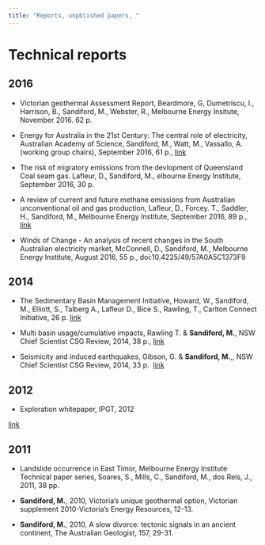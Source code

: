 ```yaml
---
title: "Reports, unpblished papers, "
---
```


# Technical reports

## 2016

* Victorian geothermal Assessment Report, Beardmore, G, Dumetriscu, I., Harrison, B., Sandiford, M., Webster, R.,  Melbourne Energy Insitute, November 2016. 62 p. 

* Energy for Australia in the 21st Century: The central role of electricity, Australian Academy of Science,  Sandiford, M., Watt, M.,  Vassallo, A. (working group chairs), September 2016, 61 p.,  [link](https://www.science.org.au/files/userfiles/support/reports-and-plans/2016/future-science-energy-report.pdf)

* The risk of migratory emissions from the devlopment of Queensland Coal seam gas. Lafleur, D., Sandiford, M.,  elbourne Energy Institute, September 2016, 30 p.
* A review of current and future methane emissions from Australian unconventional oil and gas production, Lafleur, D., Forcey. T., Saddler, H., Sandiford, M., Melbourne Energy Institute, September 2016,  89 p., [link](http://www.tai.org.au/sites/defualt/files/MEI%20Review%20of%20Methane%20Emissions%20-%2026%20October%202016.pdf)

* Winds of Change - An analysis of recent changes in the South Australian electricity market, McConnell, D., Sandiford, M.,   Melbourne Energy Institute, 
 August 2016, 55 p.,  doi:10.4225/49/57A0A5C1373F9
 
 
 
 
## 2014 

* The Sedimentary Basin Management Initiative, Howard, W.,  Sandiford, M., Elliott, S.,   Talberg A., Lafleur D., Bice S.,   Rawling, T., Carlton Connect Initiative, 26 p.  [link](https://www.carltonconnect.com.au/wp-content/uploads/2016/01/SBMI-Position-Analysis.pdf)

* Multi basin usage/cumulative impacts, Rawling T. \& __Sandiford, M.__,  NSW Chief Scientist CSG Review, 2014, 38  p.,
[link](http://www.chiefscientist.nsw.gov.au/__data/assets/pdf_file/0015/31614/Multi-basin-usage-and-cumulative-impact-background-paper_Rawling-and-Sandiford.pdf)

*  Seismicity and induced earthquakes, Gibson, G. \& __Sandiford, M.__,, NSW Chief Scientist CSG Review, 2014,  33 p. 
[link](http://www.chiefscientist.nsw.gov.au/__data/assets/pdf_file/0017/31616/Seismicity-and-induced-earthquakes_Gibson-and-Sandiford.pdf)

## 2012

* Exploration whitepaper, IPGT, 2012 
 
[link](http://internationalgeothermal.org/Working_Groups/Documents/FINAL%20Exploration%20Working%20Group%20Whitepaper%20August%202012.pdf)


## 2011
* Landslide occurrence in East Timor, Melbourne Energy Institute Technical paper series, Soares, S., Mills, C., Sandiford, M., dos Reis, J., 2011, 38 pp.

 *	__Sandiford, M.__, 2010, Victoria's unique geothermal option, Victorian supplement 2010-Victoria's Energy Resources, 12-13.
*	__Sandiford, M.__, 2010, A slow divorce: tectonic signals in an ancient continent, The Australian Geologist, 157, 29-31.
 
